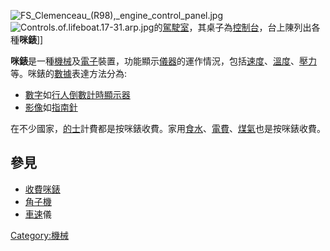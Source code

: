 {{不是|停車收費碼錶}}
{{多个问题|{{expert|time=2015-03-30T17:19:43+00:00}}
{{Globalize|area=香港}}
{{Unreferenced|time=2022-02-18T14:43:03+00:00}}
}}
[[File:FS_Clemenceau_(R98),_engine_control_panel.jpg|thumb]][[File:Controls.of.lifeboat.17-31.arp.jpg|thumb]]的[[駕駛室|駕駛室]]，其桌子為[[控制台|控制台]]，台上陳列出各種'''咪錶''']]

'''咪錶'''是一種[[機械|機械]]及[[電子|電子]]裝置，功能顯示[[儀器|儀器]]的運作情況，包括[[速度|速度]]、[[溫度|溫度]]、[[壓力|壓力]]等。咪錶的[[數據|數據]]表達方法分為:
* [[數字|數字]]如[[行人倒數計時顯示器|行人倒數計時顯示器]]
* [[影像|影像]]如[[指南針|指南針]]

在不少國家，[[的士|的士]]計費都是按咪錶收費。家用[[食水|食水]]、[[電費|電費]]、[[煤氣|煤氣]]也是按咪錶收費。

==參見==
*[[收費咪錶|收費咪錶]]
*[[角子機|角子機]]
*[[車速|車速]]儀

[[Category:機械|Category:機械]]
